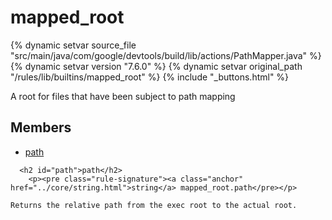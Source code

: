 <html devsite>
<head>
  <meta name="project_path" value="/_project.yaml">
  <meta name="book_path" value="/versions/7.6.0/_book.yaml">
</head>
<body>

<h1 class="page-title" id="modules.mapped_root">mapped_root</h1>

{% dynamic setvar source_file "src/main/java/com/google/devtools/build/lib/actions/PathMapper.java" %}
{% dynamic setvar version "7.6.0" %}
{% dynamic setvar original_path "/rules/lib/builtins/mapped_root" %}
{% include "_buttons.html" %}
<!-- {% raw %} -->

A root for files that have been subject to path mapping

<h2>Members</h2>
<ul>
    <li>
    <a href="#path">path</a>
  </li>
  </ul>

      <h2 id="path">path</h2>
        <p><pre class="rule-signature"><a class="anchor" href="../core/string.html">string</a> mapped_root.path</pre></p>

    Returns the relative path from the exec root to the actual root.



</body>
</html>

<!-- {% endraw %} -->
